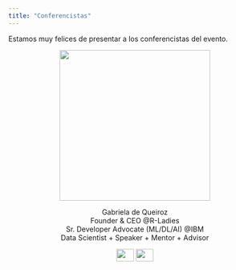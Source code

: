 ```yaml
---
title: "Conferencistas"
---
```


Estamos muy felices de presentar a los conferencistas del evento.

<center>
<img src="imagenes/gabriela.png" width="300" height="300" alt="">

Gabriela de Queiroz  
Founder & CEO  @R-Ladies  
Sr. Developer Advocate (ML/DL/AI) @IBM  
Data Scientist + Speaker + Mentor + Advisor  

<a href="https://twitter.com/gdequeiroz"><img border="0" src="imagenes/twitter.png" width="35" height="25"></a> <a href="https://k-roz.com/"><img border="0" src="imagenes/homepage.png" width="35" height="25"></a>

</center>


